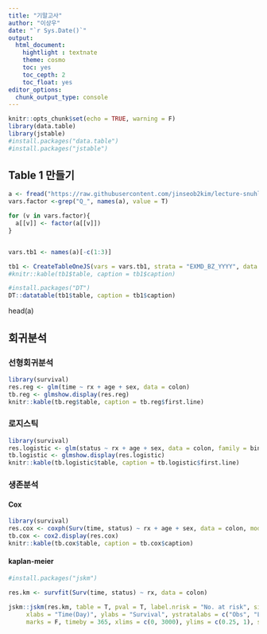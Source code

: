 ```yaml
---
title: "기말고사"
author: "이상우"
date: "`r Sys.Date()`"
output: 
  html_document:
    hightlight : textnate
    theme: cosmo
    toc: yes
    toc_cepth: 2
    toc_float: yes
editor_options: 
  chunk_output_type: console
---
```


```r
knitr::opts_chunk$set(echo = TRUE, warning = F)
library(data.table)
library(jstable)
#install.packages("data.table")
#install.packages("jstable")
```

## Table 1 만들기

```r
a <- fread("https://raw.githubusercontent.com/jinseob2kim/lecture-snuhlab/master/data/example_g1e.csv")
vars.factor <-grep("Q_", names(a), value = T)

for (v in vars.factor){
  a[[v]] <- factor(a[[v]])
}


vars.tb1 <- names(a)[-c(1:3)]

tb1 <- CreateTableOneJS(vars = vars.tb1, strata = "EXMD_BZ_YYYY", data = a)
#knitr::kable(tb1$table, caption = tb1$caption)

#install.packages("DT")
DT::datatable(tb1$table, caption = tb1$caption)

```
head(a)

## 회귀분석

### 선형회귀분석

```r
library(survival)
res.reg <- glm(time ~ rx + age + sex, data = colon)
tb.reg <- glmshow.display(res.reg)
knitr::kable(tb.reg$table, caption = tb.reg$first.line)
```

### 로지스틱

```r
library(survival)
res.logistic <- glm(status ~ rx + age + sex, data = colon, family = binomial)
tb.logistic <- glmshow.display(res.logistic)
knitr::kable(tb.logistic$table, caption = tb.logistic$first.line)
```

### 생존분석

#### Cox

```r
library(survival)
res.cox <- coxph(Surv(time, status) ~ rx + age + sex, data = colon, model = T)
tb.cox <- cox2.display(res.cox)
knitr::kable(tb.cox$table, caption = tb.cox$caption)
```

#### kaplan-meier

```r
#install.packages("jskm")

res.km <- survfit(Surv(time, status) ~ rx, data = colon)

jskm::jskm(res.km, table = T, pval = T, label.nrisk = "No. at risk", size.label.nrisk = 8, 
     xlabs = "Time(Day)", ylabs = "Survival", ystratalabs = c("Obs", "Lev", "Lev + 5FU"), ystrataname = "rx",
     marks = F, timeby = 365, xlims = c(0, 3000), ylims = c(0.25, 1), showpercent = T)

```
